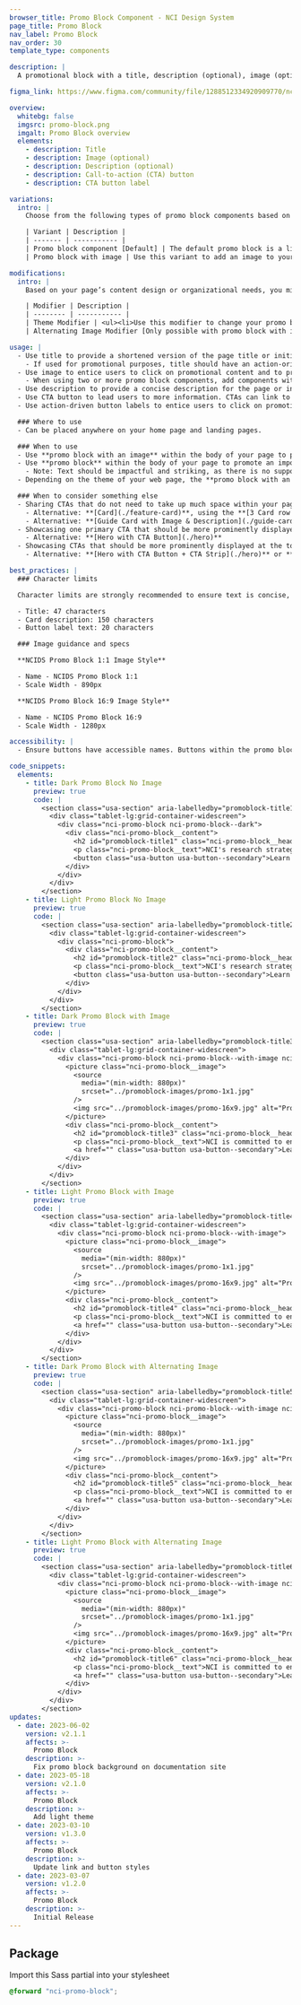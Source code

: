 ```yaml
---
browser_title: Promo Block Component - NCI Design System
page_title: Promo Block
nav_label: Promo Block
nav_order: 30
template_type: components

description: |
  A promotional block with a title, description (optional), image (optional) and button. It typically showcases a major initiative or content marketing item.

figma_link: https://www.figma.com/community/file/1288512334920909770/ncids-design-kit

overview:
  whitebg: false
  imgsrc: promo-block.png
  imgalt: Promo Block overview
  elements:
    - description: Title
    - description: Image (optional)
    - description: Description (optional)
    - description: Call-to-action (CTA) button
    - description: CTA button label

variations:
  intro: |
    Choose from the following types of promo block components based on your page’s content design or organizational needs.

    | Variant | Description |
    | ------- | ----------- |
    | Promo block component [Default] | The default promo block is a light promo block without an image. <br />If an image is unavailable, the promo block component variant without an image may be used. |
    | Promo block with image | Use this variant to add an image to your promo block. Featuring an image is recommend in order to entice users to click on your content and to provide future context for your user. |

modifications:
  intro: |
    Based on your page’s content design or organizational needs, you might need to modify the promo block further. The following modifiers are available to change the theme of your promo block or to change the placement of your image.

    | Modifier | Description |
    | -------- | ----------- |
    | Theme Modifier | <ul><li>Use this modifier to change your promo block theme from “light” to “dark”.</li><li>Select a light theme when using lighter images and a darker theme when using darker images.</li></ul> |
    | Alternating Image Modifier [Only possible with promo block with image variant] | <ul><li>Use this modifier to change the position of your image from display on the left side of the component to the right side of the component.</li><li>Using a promo block with an image to the left is recommended. When adding more than one promo block, it is recommended that you add them with alternating images — one with the image set to the left and the consecutive block with the image set to the right.</li></ul> |

usage: |
  - Use title to provide a shortened version of the page title or initiative.
    - If used for promotional purposes, title should have an action-oriented CTA to entice users.
  - Use image to entice users to click on promotional content and to provide context for content that will be covered on the page.
    - When using two or more promo block components, add components with alternating images. Do not add other components in between this type of component; doing so can interrupt the flow of the page causing the user to stop scrolling through the page
  - Use description to provide a concise description for the page or initiative.
  - Use CTA button to lead users to more information. CTAs can link to either internal or external pages.
  - Use action-driven button labels to entice users to click on promotional content

  ### Where to use
  - Can be placed anywhere on your home page and landing pages.

  ### When to use
  - Use **promo block with an image** within the body of your page to promote an important initiative or content item that needs to be displayed prominently.
  - Use **promo block** within the body of your page to promote an important initiative or content item that does not (and will not) have a related image.
    - Note: Text should be impactful and striking, as there is no supporting visual, while remaining concise and scannable.
  - Depending on the theme of your web page, the **promo block with an image** or **promo block** can be set to have either a dark or light theme, which changes the background color of the block.

  ### When to consider something else
  - Sharing CTAs that do not need to take up much space within your page or are better displayed with other related CTAs.
    - Alternative: **[Card](./feature-card)**, using the **[3 Card row pattern](../templates/feature-card-row)**
    - Alternative: **[Guide Card with Image & Description](./guide-card)** or **[Guide Card without Image & Description](./guide-card)** (to provide users with sets of related CTAs)
  - Showcasing one primary CTA that should be more prominently displayed than all other information on the page.
    - Alternative: **[Hero with CTA Button](./hero)**
  - Showcasing CTAs that should be more prominently displayed at the top of the page and in a set of three. Only use this option if CTAs do not require a description to be understood by the user or the CTA does not demand more space in the body of the page from a marketing perspective.
    - Alternative: **[Hero with CTA Button + CTA Strip](./hero)** or **[Hero with tagline only + CTA Strip](./hero)**

best_practices: |
  ### Character limits

  Character limits are strongly recommended to ensure text is concise, scannable, and not visually distorted. Character limits are based on best practices and when a line of text will be forced to wrap onto a second line of text on desktop.

  - Title: 47 characters
  - Card description: 150 characters
  - Button label text: 20 characters

  ### Image guidance and specs

  **NCIDS Promo Block 1:1 Image Style**

  - Name - NCIDS Promo Block 1:1
  - Scale Width - 890px

  **NCIDS Promo Block 16:9 Image Style**

  - Name - NCIDS Promo Block 16:9
  - Scale Width - 1280px

accessibility: |
  - Ensure buttons have accessible names. Buttons within the promo block should have descriptive text that can be announced in assistive technologies such as screen readers. Modify the button aria-label or use screen reader visible text to augment vague call-to-action text such as “Learn More”.

code_snippets:
  elements:
    - title: Dark Promo Block No Image
      preview: true
      code: |
        <section class="usa-section" aria-labelledby="promoblock-title1">
          <div class="tablet-lg:grid-container-widescreen">
            <div class="nci-promo-block nci-promo-block--dark">
              <div class="nci-promo-block__content">
                <h2 id="promoblock-title1" class="nci-promo-block__heading">NCI Annual Plan & Budget Proposal for Fiscal Year 2024 (Dark)</h2>
                <p class="nci-promo-block__text">NCI's research strategy supports investigator-initiated research and maximizes opportunities in emerging areas of science. The FY 2024 Annual Plan & Budget Proposal aligns with NCI's vision and supports cancer research.</p>
                <button class="usa-button usa-button--secondary">Learn More</button>
              </div>
            </div>
          </div>
        </section>
    - title: Light Promo Block No Image
      preview: true
      code: |
        <section class="usa-section" aria-labelledby="promoblock-title2">
          <div class="tablet-lg:grid-container-widescreen">
            <div class="nci-promo-block">
              <div class="nci-promo-block__content">
                <h2 id="promoblock-title2" class="nci-promo-block__heading">NCI Annual Plan & Budget Proposal for Fiscal Year 2024 (Light)</h2>
                <p class="nci-promo-block__text">NCI's research strategy supports investigator-initiated research and maximizes opportunities in emerging areas of science. The FY 2024 Annual Plan & Budget Proposal aligns with NCI's vision and supports cancer research.</p>
                <button class="usa-button usa-button--secondary">Learn More</button>
              </div>
            </div>
          </div>
        </section>
    - title: Dark Promo Block with Image
      preview: true
      code: |
        <section class="usa-section" aria-labelledby="promoblock-title3">
          <div class="tablet-lg:grid-container-widescreen">
            <div class="nci-promo-block nci-promo-block--with-image nci-promo-block--dark">
              <picture class="nci-promo-block__image">
                <source
                  media="(min-width: 880px)"
                  srcset="../promoblock-images/promo-1x1.jpg"
                />
                <img src="../promoblock-images/promo-16x9.jpg" alt="Promoblock Image 1"/>
              </picture>
              <div class="nci-promo-block__content">
                <h2 id="promoblock-title3" class="nci-promo-block__heading">NCI Equity and Inclusion Program (Dark/Image)</h2>
                <p class="nci-promo-block__text">NCI is committed to ending structural racism in biomedical research and supports the National Institutes of Health's UNITE initiative.</p>
                <a href="" class="usa-button usa-button--secondary">Learn More</a>
              </div>
            </div>
          </div>
        </section>
    - title: Light Promo Block with Image
      preview: true
      code: |
        <section class="usa-section" aria-labelledby="promoblock-title4">
          <div class="tablet-lg:grid-container-widescreen">
            <div class="nci-promo-block nci-promo-block--with-image">
              <picture class="nci-promo-block__image">
                <source
                  media="(min-width: 880px)"
                  srcset="../promoblock-images/promo-1x1.jpg"
                />
                <img src="../promoblock-images/promo-16x9.jpg" alt="Promoblock Image 4"/>
              </picture>
              <div class="nci-promo-block__content">
                <h2 id="promoblock-title4" class="nci-promo-block__heading">NCI Equity and Inclusion Program (Light/Image)</h2>
                <p class="nci-promo-block__text">NCI is committed to ending structural racism in biomedical research and supports the National Institutes of Health's UNITE initiative.</p>
                <a href="" class="usa-button usa-button--secondary">Learn More</a>
              </div>
            </div>
          </div>
        </section>
    - title: Dark Promo Block with Alternating Image
      preview: true
      code: |
        <section class="usa-section" aria-labelledby="promoblock-title5">
          <div class="tablet-lg:grid-container-widescreen">
            <div class="nci-promo-block nci-promo-block--with-image nci-promo-block--dark nci-alternating-right">
              <picture class="nci-promo-block__image">
                <source
                  media="(min-width: 880px)"
                  srcset="../promoblock-images/promo-1x1.jpg"
                />
                <img src="../promoblock-images/promo-16x9.jpg" alt="Promoblock Image 5"/>
              </picture>
              <div class="nci-promo-block__content">
                <h2 id="promoblock-title5" class="nci-promo-block__heading">NCI Inclusion Program (Dark/Alternating)</h2>
                <p class="nci-promo-block__text">NCI is committed to ending structural racism in biomedical research and supports the National Institutes of Health's UNITE initiative.</p>
                <a href="" class="usa-button usa-button--secondary">Learn More</a>
              </div>
            </div>
          </div>
        </section>
    - title: Light Promo Block with Alternating Image
      preview: true
      code: |
        <section class="usa-section" aria-labelledby="promoblock-title6">
          <div class="tablet-lg:grid-container-widescreen">
            <div class="nci-promo-block nci-promo-block--with-image nci-alternating-right">
              <picture class="nci-promo-block__image">
                <source
                  media="(min-width: 880px)"
                  srcset="../promoblock-images/promo-1x1.jpg"
                />
                <img src="../promoblock-images/promo-16x9.jpg" alt="Promoblock Image 6"/>
              </picture>
              <div class="nci-promo-block__content">
                <h2 id="promoblock-title6" class="nci-promo-block__heading">NCI Inclusion Program (Light/Alternating)</h2>
                <p class="nci-promo-block__text">NCI is committed to ending structural racism in biomedical research and supports the National Institutes of Health's UNITE initiative.</p>
                <a href="" class="usa-button usa-button--secondary">Learn More</a>
              </div>
            </div>
          </div>
        </section>
updates:
  - date: 2023-06-02
    version: v2.1.1
    affects: >-
      Promo Block
    description: >-
      Fix promo block background on documentation site
  - date: 2023-05-18
    version: v2.1.0
    affects: >-
      Promo Block
    description: >-
      Add light theme
  - date: 2023-03-10
    version: v1.3.0
    affects: >-
      Promo Block
    description: >-
      Update link and button styles
  - date: 2023-03-07
    version: v1.2.0
    affects: >-
      Promo Block
    description: >-
      Initial Release
---
```


## Package

Import this Sass partial into your stylesheet

```scss nopreview
@forward "nci-promo-block";
```

